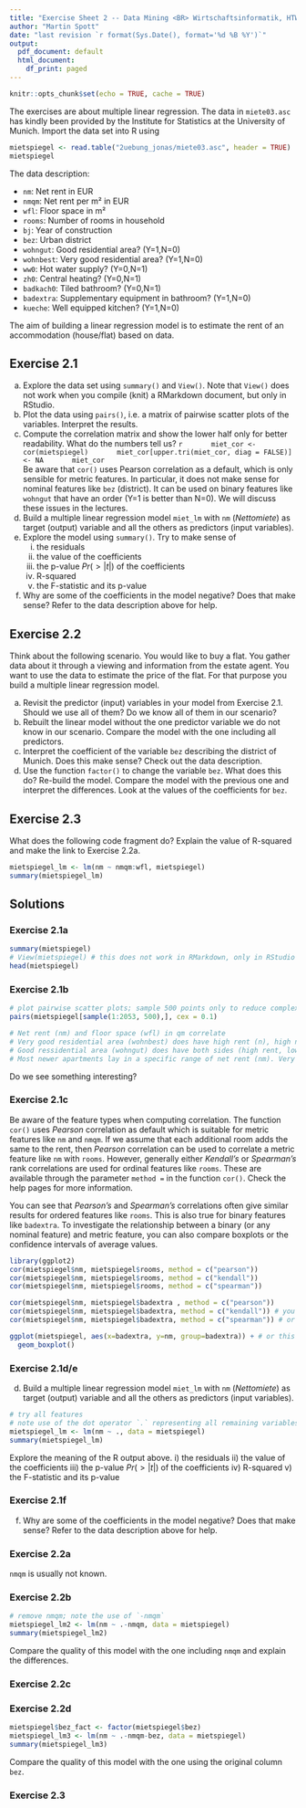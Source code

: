 ```yaml
---
title: "Exercise Sheet 2 -- Data Mining <BR> Wirtschaftsinformatik, HTW Berlin"
author: "Martin Spott"
date: "last revision `r format(Sys.Date(), format='%d %B %Y')`"
output:
  pdf_document: default
  html_document:
    df_print: paged
---
```


```r
knitr::opts_chunk$set(echo = TRUE, cache = TRUE)
```

The exercises are about multiple linear regression. The data in `miete03.asc` has kindly been provided by the Institute for Statistics at the University of Munich. Import the data set into R using 

```r
mietspiegel <- read.table("2uebung_jonas/miete03.asc", header = TRUE)
mietspiegel
```

The data description:

* `nm`:	Net rent in EUR
* `nmqm`:	Net rent per m² in EUR
* `wfl`:	Floor space in m²
* `rooms`:	Number of rooms in household
* `bj`:	Year of construction
* `bez`:	Urban district
* `wohngut`:	Good residential area? (Y=1,N=0)
* `wohnbest`:	Very good residential area? (Y=1,N=0)
* `ww0`:	Hot water supply? (Y=0,N=1)
* `zh0`:	Central heating? (Y=0,N=1)
* `badkach0`:	Tiled bathroom? (Y=0,N=1)
* `badextra`:	Supplementary equipment in bathroom? (Y=1,N=0)
* `kueche`:	Well equipped kitchen? (Y=1,N=0)

The aim of building a linear regression model is to estimate the rent of an accommodation (house/flat) based on data. 

## Exercise 2.1

a) Explore the data set using `summary()` and `View()`. Note that `View()` does not work when you compile (knit) a RMarkdown document, but only in RStudio.
b) Plot the data using `pairs()`, i.e. a matrix of pairwise scatter plots of the variables. Interpret the results.
c) Compute the correlation matrix and show the lower half only for better readability. What do the numbers tell us?
    ```r
      miet_cor <- cor(mietspiegel)
      miet_cor[upper.tri(miet_cor, diag = FALSE)] <- NA
      miet_cor
    ```   
    Be aware that `cor()` uses Pearson correlation as a default, which is only sensible for metric features. In particular, it does not make sense for nominal features like `bez` (district). It can be used on binary features like `wohngut` that have an order (Y=1 is better than N=0). We will discuss these issues in the lectures. 
d) Build a multiple linear regression model `miet_lm` with `nm` (*Nettomiete*) as target (output) variable and all the others as predictors (input variables). 
e) Explore the model using `summary()`. Try to make sense of  
    i) the residuals
    ii) the value of the coefficients
    iii) the p-value $Pr(>|t|)$ of the coefficients
    iv) R-squared
    v) the F-statistic and its p-value
f) Why are some of the coefficients in the model negative? Does that make sense? Refer to the data description above for help.


## Exercise 2.2

Think about the following scenario. You would like to buy a flat. You gather data about it through a viewing and information from the estate agent. You want to use the data to estimate the price of the flat. For that purpose you build a multiple linear regression model.  

a) Revisit the predictor (input) variables in your model from Exercise 2.1. Should we use all of them? Do we know all of them in our scenario? 
b) Rebuilt the linear model without the one predictor variable we do not know in our scenario. Compare the model with the one including all predictors. 
c) Interpret the coefficient of the variable `bez` describing the district of Munich. Does this make sense? Check out the data description. 
d) Use the function `factor()` to change the variable `bez`. What does this do? Re-build the model. Compare the model with the previous one and interpret the differences. Look at the values of the coefficients for `bez`. 

## Exercise 2.3

What does the following code fragment do? Explain the value of R-squared and make the link to Exercise 2.2a.
```r
mietspiegel_lm <- lm(nm ~ nmqm:wfl, mietspiegel)
summary(mietspiegel_lm)
```



## Solutions

### Exercise 2.1a
```r
summary(mietspiegel)
# View(mietspiegel) # this does not work in RMarkdown, only in RStudio
head(mietspiegel)
```

### Exercise 2.1b
```r
# plot pairwise scatter plots; sample 500 points only to reduce complexity
pairs(mietspiegel[sample(1:2053, 500),], cex = 0.1)

# Net rent (nm) and floor space (wfl) in qm correlate
# Very good residential area (wohnbest) does have high rent (n), high net rent per m2 (nmqm)
# Good ressidential area (wohngut) does have both sides (high rent, low rent, etc.)
# Most newer apartments lay in a specific range of net rent (nm). Very old buildings have the full range
```
Do we see something interesting?

### Exercise 2.1c
Be aware of the feature types when computing correlation. The function `cor()` uses *Pearson* correlation as default which is suitable for metric features like `nm` and `nmqm`. If we assume that each additional room adds the same to the rent, then *Pearson* correlation can be used to correlate a metric feature like `nm` with `rooms`. However, generally either *Kendall's* or *Spearman's* rank correlations are used for ordinal features like `rooms`. These are available through the parameter `method =` in the function `cor()`. Check the help pages for more information. 

You can see that *Pearson's* and *Spearman's* correlations often give similar results for ordered features like `rooms`. This is also true for binary features like `badextra`. To investigate the relationship between a binary (or any nominal feature) and metric feature, you can also compare boxplots or the confidence intervals of average values.  

```r
library(ggplot2)
cor(mietspiegel$nm, mietspiegel$rooms, method = c("pearson")) 
cor(mietspiegel$nm, mietspiegel$rooms, method = c("kendall"))
cor(mietspiegel$nm, mietspiegel$rooms, method = c("spearman"))

cor(mietspiegel$nm, mietspiegel$badextra , method = c("pearson"))
cor(mietspiegel$nm, mietspiegel$badextra, method = c("kendall")) # you want this one 
cor(mietspiegel$nm, mietspiegel$badextra, method = c("spearman")) # or this one

ggplot(mietspiegel, aes(x=badextra, y=nm, group=badextra)) + # or this one
  geom_boxplot()
```


### Exercise 2.1d/e
d) Build a multiple linear regression model `miet_lm` with `nm` (*Nettomiete*) as target (output) variable and all the others as predictors (input variables). 
```r
# try all features
# note use of the dot operator `.` representing all remaining variables
mietspiegel_lm <- lm(nm ~ ., data = mietspiegel)
summary(mietspiegel_lm)
```
Explore the meaning of the R output above.
i) the residuals
ii) the value of the coefficients
iii) the p-value $Pr(>|t|)$ of the coefficients
iv) R-squared
v) the F-statistic and its p-value

### Exercise 2.1f
f) Why are some of the coefficients in the model negative? Does that make sense? Refer to the data description above for help.



### Exercise 2.2a
`nmqm` is usually not known. 

### Exercise 2.2b

```r
# remove nmqm; note the use of `-nmqm`
mietspiegel_lm2 <- lm(nm ~ .-nmqm, data = mietspiegel)
summary(mietspiegel_lm2)
```
Compare the quality of this model with the one including `nmqm` and explain the differences. 


### Exercise 2.2c
 

### Exercise 2.2d

```r
mietspiegel$bez_fact <- factor(mietspiegel$bez)
mietspiegel_lm3 <- lm(nm ~ .-nmqm-bez, data = mietspiegel)
summary(mietspiegel_lm3)
```
Compare the quality of this model with the one using the original column `bez`.

### Exercise 2.3


